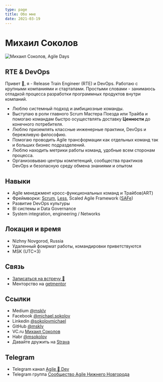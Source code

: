```yaml
---
type: page
title: Обо мне
date: 2021-03-19
---
```


# Михаил Соколов



<Image
  src="/images/michael-sokolov-agile-days.jpeg"
  alt="Михаил Соколов, Agile Days"
  width={450}
  height={450}
  priority
  className="next-image logo"
/>


## RTE & DevOps

Привет 👋, я - Release Train Engineer (RTE) и DevOps. Работаю с крупными компаниями и стартапами.
Простыми словами - занимаюсь отладкой процесса разработки программных продуктов внутри компаний.
 - Люблю системный подход и амбициозные команды.
 - Выступаю в роли главного Scrum Мастера Поезда или Трайба и помогаю командам быстро осуществлять доставку **Ценности** до конечного потребителя.
 - Люблю приземлять классные инженерные практики, DevOps и бережливую философию.
 - Помогаю проводить Agile трансформации как отдельных команд так и больших бизнес подразделений.  
 - Люблю находить метрики работы команд, удобные всем сторонам процесса.
 - Организовываю центры компетенций, сообщества практиков DevOps и безопасную среду обмена знаниями и опытом




## Навыки
 - Agile менеджмент кросс-функциональных команд и Трайбов(ART)
 - Фреймворки: [Scrum](https://www.scrum.org/), [Less](https://less.works/ru), Scaled Agile Framework ([SAFe](https://www.scaledagileframework.com/))
 - Развитие DevOps культуры
 - BI системы и Data Governance
 - System integration, engineering / Networks


 ## Локация и время 
 - Nizhny Novgorod, Russia
 - Удаленный фомрмат работы, командировки приветствуются
 - MSK (UTC+3)


## Связь
  - [Записаться на встречу 📆 ](https://calendly.com/msokolov)
  - Менторство на [getmentor](https://getmentor.dev/mentor/mihail-sokolov-819)

## Ссылки
  - Medium [@msklv](https://msklv.medium.com)
  - Facebook [@michael.sokolov](hhttps://www.facebook.com/michael.sokolov)
  - Linkedin [@sokolovmichael](https://www.linkedin.com/in/sokolovmichael)
  - GitHub [@msklv](https://github.com/msklv)
  - VC.ru [Михаил Соколов](https://vc.ru/u/442842-mihail-sokolov)
  - Habr [@msokolov](https://habr.com/ru/users/msokolov/)
  - Давайте дружить на [Strava](https://strava.com/athletes/16677495)

## Telegram
  - Telegram канал [Agile 🚀 Dev](https://t.me/agile4dev)
  - Telegram группа [Сообщество Agile Нижнего Новгорода](https://t.me/agile_nn)

  